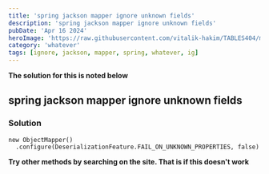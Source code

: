 ```yaml
---
title: 'spring jackson mapper ignore unknown fields'
description: 'spring jackson mapper ignore unknown fields'
pubDate: 'Apr 16 2024'
heroImage: 'https://raw.githubusercontent.com/vitalik-hakim/TABLES404/main/error_b/misc.png'
category: 'whatever'
tags: [ignore, jackson, mapper, spring, whatever, ig]
---
```


**The solution for this is noted below**

## spring jackson mapper ignore unknown fields

### Solution

```whatever
new ObjectMapper()
  .configure(DeserializationFeature.FAIL_ON_UNKNOWN_PROPERTIES, false)
```

**Try other methods by searching on the site. That is if this doesn't work**
